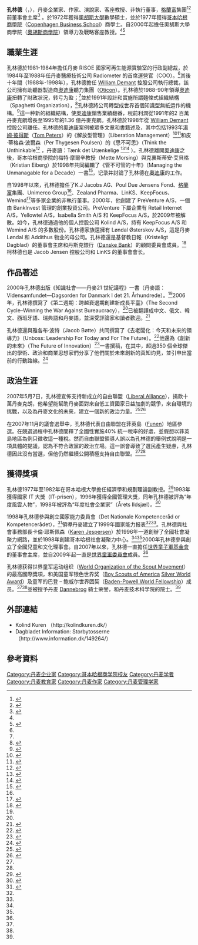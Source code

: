 {{Link style|time=2015-12-13T13:15:40+00:00}}
{{Infobox Prime Minister
| name = 孔林德
| image = Lars Kolind.jpg
| office = 非執行董事：
<small>
* K.J Jacobs AG
* 格蘭富集團 [[:en:Grundfos|Grundfos]]
* [[:en:Unimerco|Unimerco]] Group
* Zealand Pharma
* LinKS
* KeepFocus
* Wemind</small>
| office1 = 主要股東：
<small>
* Wemind A/S
* KeepFocus A/S
* Løndal Østerskov A/S
* Kolind A/S</small>
| office2 = 顧問委員會成員：
<small>
* Kristelig Dagblad基督教日報, 主席
* [[:en:Danske_Bank|Danske Bank]], 委員</small>
| office3 = 著作：
<small>
* 2000年《知識社會——丹麥 21 世紀議程》“The Knowledge Society – Agenda for Denmark in the 21st Century” （丹麥語）
* 2006年《第二週期：跨越衰退期創建新成長平臺》 “The Second Cycle – Winning the War against Bureaucracy”</small>
| office4 = 獲得獎項：
<small>
* 1993年– 國家 IT 大獎 （丹麥）
* 1996年– 全國管理大獎 （丹麥）
* 1996年–年度風雲人物, Børsen （丹麥）
* 1998年-年度社會企業家 （Årets ildsjæl） （丹麥）</small>
| 出生日期 = {{Birth date |1947|5|5}}
| 國籍 = {{DEN}}
| alma_mater = [[Aarhus_Universitet|奧胡斯大學]]
| website = [http://www.kolindkuren.dk/ kolindkuren.dk]
| education = [[Cand.scient.|Cand.scient.]]
}}

'''孔林德'''（{{lang-da|Lars Kolind}}，{{bd|1947年|5月5日}}），丹麥企業家、作家、演說家、客座教授、非執行董事，[[:en:Grundfos|格蘭富]]集團<ref>{{cite web |url=http://www.grundfos.com/about-us/introduction-to-grundfos/facts-about-grundfos.html |title=“關於格蘭富§” |author= |date= |work= |publisher=格蘭富 |accessdate=2012年9月10日 |archive-date=2016年11月20日 |archive-url=https://web.archive.org/web/20161120110710/http://www.grundfos.com/about-us/introduction-to-grundfos/facts-about-grundfos.html |dead-url=yes }}</ref><ref name=LK1>{{cite web |url=http://worldscoutfoundation.org/team/mr-lars-kolind |title=“孔林德先生§” |author= |year=2011 |work= |publisher=世界童子軍基金會 |accessdate=2012年9月10日 |archive-date=2019年10月7日 |archive-url=https://web.archive.org/web/20191007074343/http://worldscoutfoundation.org/team/mr-lars-kolind |dead-url=no }}</ref>前董事會主席<ref>{{cite web |url=http://www.grundfos.com/about-us/news-and-press/news/jens-moberg-new-group-chairman-for-grundfos.html |title=“格蘭富新任集團董事長Jens Moberg§” |author= |date=2012年4月30日 |work= |publisher=格蘭富 |accessdate=2012年9月10日 |archive-date=2019年12月8日 |archive-url=https://web.archive.org/web/20191208054758/https://www.grundfos.com/about-us/news-and-press/news/jens-moberg-new-group-chairman-for-grundfos.html |dead-url=yes }}</ref> 。於1972年獲得[[Aarhus_Universitet|奧胡斯大學]]數學碩士，並於1977年獲得[[哥本哈根商學院|哥本哈根商學院]]（[[:en:Copenhagen_Business_School|Copenhagen Business School]]）商學士。自2000年起擔任奧胡斯大學商學院（[[:en:Aarhus_School_of_Business|奧胡斯商學院]]）領導力及戰略客座教授。<ref name=LK1 /><ref name=LK2>{{cite web |url=http://www.thesecondcycle.com/t2c/author.php |title=“關於作者§” |author= |date= |work= |publisher= |accessdate=2012年9月10日 |archive-date=2019年9月22日 |archive-url=https://web.archive.org/web/20190922021715/http://www.thesecondcycle.com/t2c/author.php |dead-url=no }}</ref>

==職業生涯==
孔林德於1981-1984年擔任丹麥 RISOE 國家可再生能源實驗室的行政副總裁，於1984年至1988年任丹麥醫療技術公司 Radiometer 的首席運營官（COO）。<ref name=LK2 />其後十年間（1988年-1998年），孔林德擔任 [[:en:William_Demant|William Demant]] 控股公司執行總裁，該公司擁有助聽器製造商[[奧迪康|奧迪康]]聽力集團（[[:en:Oticon|Oticon]]）。孔林德於1988-90年領導[[奧迪康|奧迪康]]扭轉了財政狀況，转亏为盈；<ref name=LK2 />並於1991年設計和實施所謂麵條式組織結構（Spaghetti Organization），<ref>{{cite web |url=http://www.icmrindia.org/casestudies/catalogue/Business%20Strategy/BSTR318.htm |title=《奧迪康公司：麵條式組織和超越§》 |author= |date= |work= |publisher=IBS 管理研究中心 |accessdate=2012年9月12日 |archive-date=2012年7月24日 |archive-url=https://web.archive.org/web/20120724141010/http://www.icmrindia.org/casestudies/catalogue/Business%20Strategy/BSTR318.htm |dead-url=no }}</ref>孔林德將公司轉型成世界首個知識型無紙运作的機構。<ref>{{cite web |url=http://hbr.org/product/revolution-at-oticon-a-s-the-spaghetti-organizatio/an/IMD083-PDF-ENG |title=《案例研究：奧迪康公司的革命：麵條式組織（縮略版）§》 |author= |date= |work= |publisher=《哈佛商業評論》 |accessdate=2012年9月10日 |archive-date=2019年4月4日 |archive-url=https://web.archive.org/web/20190404113644/https://hbr.org/product/revolution-at-oticon-a-s-the-spaghetti-organizatio/an/IMD083-PDF-ENG |dead-url=no }}</ref>這一种新的組織結構，使[[奧迪康|奧迪康]]銷售業績翻番，稅前利潤從1991年的2 百萬丹麥克朗增長至1995年的1.36 億丹麥克朗。孔林德於1998年從 [[:en:William_Demant|William Demant]] 控股公司離任。孔林德的[[奧迪康|奧迪康]]案例被眾多文章和書籍述及，其中包括1993年[[汤姆·彼得斯|湯姆·彼得斯]]（[[:en:Tom_Peters|Tom Peters]]）的《解放型管理》（Liberation Management）<ref>{{cite book |last1=彼得斯 |first1=湯姆 |title=《解放型管理》 |location=美國 |publisher=百齡壇圖書 |pages=第880 頁 |isbn=0-4499-0888-7|date=1994年1月}}</ref><ref>{{cite web |url=http://www.businessweek.com/stories/2007-08-06/denmarks-masters-of-e-mail-marketingbusinessweek-business-news-stock-market-and-financial-advice |title=《丹麥的 E-MAIL 行銷大師》 |author=傑克·尤因 |date=2007年8月6日 |work= |publisher=《美國商業週刊》 |accessdate=2012年9月12日 |archive-date=2014年9月15日 |archive-url=https://web.archive.org/web/20140915034346/http://www.businessweek.com/stories/2007-08-06/denmarks-masters-of-e-mail-marketingbusinessweek-business-news-stock-market-and-financial-advice |dead-url=no }}</ref>和皮·蒂格森·波爾森（Per Thygesen Poulsen）的《思不可思》（Think the Unthinkable<ref>{{cite book |last1=波爾森 |first1=皮·蒂格森 |title=《Tænk det utænkelige: Revolutionen i Oticon》 |location=丹麥 |publisher=Schultz Erhvervsbøger |year=1993 | pages=第174 頁 |month= |isbn=8-7569-7920-7}}</ref> ，丹麥語：Tænk det Utænkelige <ref>{{cite book |url=http://books.google.com.ph/books/about/T%C3%A6nk_det_ut%C3%A6nkelige.html?id=MOwZygAACAAJ&redir_esc=y |title=《Tænk det utænkelige: Revolutionen i Oticon》 |author= |date= |work= |publisher=穀歌圖書 |accessdate=2012年9月12日 |archive-date=2013年12月14日 |archive-url=https://web.archive.org/web/20131214202615/http://books.google.com.ph/books/about/T%C3%A6nk_det_ut%C3%A6nkelige.html?id=MOwZygAACAAJ&redir_esc=y |dead-url=no }}</ref><ref>{{cite web |url=http://kolindkuren.dk/2008/07/23/t%C3%A6nk-det-ut%C3%A6nkelige/ |title=《思不可思》（丹麥語：Tænk det utænkelige!） |author= |date= |work= |publisher=孔林德·庫倫 |accessdate=2012年9月12日 |archive-date=2019年12月6日 |archive-url=https://web.archive.org/web/20191206150048/http://kolindkuren.dk/2008/07/23/t%c3%a6nk-det-ut%c3%a6nkelige/ |dead-url=no }}</ref> ）。孔林德離開[[奧迪康|奧迪康]]之後，哥本哈根商學院的梅特·摩爾辛教授（Mette Morsing）與克裏斯蒂安·艾貝格（Kristian Eiberg）於1998年共同編輯了《管不可管的十年》（Managing the Unmanagable for a Decade）一書<ref>{{cite book |last1=摩爾辛 |first1=梅特 |last2=艾貝格 |first2=克裏斯蒂安 |title=《十年管不可管》 |location=丹麥 |publisher=奧迪康公司 |year=1998 |pages=第244 頁 |month= |isbn=}}</ref>，记录并討論了孔林德在[[奧迪康|奧迪康]]的工作。

自1998年以來，孔林德擔任了K.J Jacobs AG、Poul Due Jensens Fond、[[:en:Grundfos|格蘭富]]集團、Unimerco Group<ref name=LK1 />、Zealand Pharma、LinKS、KeepFocus、Wemind<ref name=LK3>{{cite web |url=http://rebuild21.org/portfolio/lars-kolind/ |title=“孔林德（檔夾）” |author= |date= |work= |publisher=Rebuild21.org |accessdate=2012年9月12日 |archive-url=https://web.archive.org/web/20120922062234/http://rebuild21.org/portfolio/lars-kolind/ |archive-date=2012年9月22日 |dead-url=yes }}</ref>等多家企業的非執行董事。2000年，他創建了 PreVenture A/S，一個由 BankInvest 管理的創業投資公司。PreVenture 下屬企業有 Retail Internet A/S，Yellowtel A/S，Isabella Smith A/S 和 KeepFocus A/S，於2009年被解散。如今，孔林德通過他的個人控股公司 Kolind A/S，持有 KeepFocus A/S 和 Wemind A/S 的多數股份。孔林德家族還擁有 Løndal Østerskov A/S，這是丹麥 Løndal 和 Addithus 物业的母公司。孔林德還是基督教日報（Kristeligt Dagblad）的董事會主席和丹斯克銀行（[[:en:Danske_Bank|Danske Bank]]）的顧問委員會成員。<ref>{{cite web |url=http://investing.businessweek.com/research/stocks/people/person.asp?personId=1501759&ticker=DANSKE:DC&previousCapId=558679&previousTitle=DANSKE%20BANK%20A%2FS |title=《高管檔案：孔林德》 |author= |date= |work= |publisher=《美國商業週刊》 |accessdate=2012年9月12日}}</ref> 柯林德也是 Jacob Jensen 控股公司和 LinKS 的董事會會长。

==作品著述==
2000年孔林德出版《知識社會——丹麥21 世紀議程》一書（丹麥語：Vidensamfundet—Dagsorden for Danmark I det 21. Århundrede）。<ref name=LK3 />2006年，孔林德撰寫了《第二週期：跨越衰退期創建新成長平臺》（The Second Cycle–Winning the War Against Bureaucracy），<ref name=LK1 />已被翻譯成中文、俄文、韓文、西班牙語、瑞典語和丹麥語，並深受評論家和讀者歡迎。<ref>{{cite web |url=http://www.amazon.com/The-Second-Cycle-Winning-Bureaucracy/product-reviews/0131736299/ref=cm_cr_dp_synop?ie=UTF8&showViewpoints=0&sortBy=bySubmissionDateDescending#R1PVALSQ9914X9 |title=《如何實現從以交易為基礎的商業模式到以知識為基礎的商業模式的模式轉型》 |author=R.莫裏斯 |date=2007年6月18日 |work= |publisher=Amazon.com |accessdate=2012年9月10日 |archive-date=2016年3月5日 |archive-url=https://web.archive.org/web/20160305220458/http://www.amazon.com/The-Second-Cycle-Winning-Bureaucracy/product-reviews/0131736299/ref=cm_cr_dp_synop?ie=UTF8&showViewpoints=0&sortBy=bySubmissionDateDescending#R1PVALSQ9914X9 |dead-url=no }}</ref>

孔林德還與雅各布·波特（Jacob Bøtte）共同撰寫了《去老闆化：今天和未來的領導力》（Unboss: Leadership For Today and For The Future）。<ref>{{cite web|url=http://unboss.com/the-book/|title=“圖書資訊：《去老闆化：今天和未來的領導力》”|author=|date=|work=|publisher=Unboss.com|accessdate=2012年9月12日|deadurl=yes|archiveurl=https://web.archive.org/web/20121031013704/http://unboss.com/the-book/|archivedate=2012年10月31日}}</ref>他還為《創新的未來》（The Future of Innovation）<ref>{{cite web |url=http://www.amazon.co.uk/Future-Innovation-Bettina-von-Stamm/dp/0566092131 |title=“創新的未來（圖書資訊）” |author= |date= |work= |publisher=Amazon.com |accessdate=2012年9月10日 |archive-date=2011年9月6日 |archive-url=https://web.archive.org/web/20110906033635/http://www.amazon.co.uk/Future-Innovation-Bettina-von-Stamm/dp/0566092131 |dead-url=no }}</ref>一書撰稿，在其中，超過350 個全球傑出的學術、政治和商業思想家們分享了他們關於未來創新的真知灼見，並引申出當前的行動路線。<ref>{{cite web |url=http://www.gowerpublishing.com/isbn/9780566092138 |title=“創新的未來（圖書資訊）” |author= |date= |work= |publisher=高爾出版社 |accessdate=2012年9月12日 |archive-date=2015年9月24日 |archive-url=https://web.archive.org/web/20150924023240/http://www.gowerpublishing.com/isbn/9780566092138 |dead-url=no }}</ref>

==政治生涯==
2007年5月7日，孔林德宣佈支持新成立的自由聯盟（[[:en:Liberal_Alliance_(Denmark)|Liberal Alliance]]），捐款十萬丹麥克朗，他希望能幫助丹麥面對來自低工資國家日益加劇的競爭，來自環境的挑戰，以及為丹麥文化的未來，建立一個新的政治力量。<ref name=HM>{{cite news |first=漢·戈德 |last=莫特森 |coauthors= |title=“Ny Alliance i ansættelsesstop”（丹麥語） |date=2007年5月22日 |publisher=dk-arbejdsmarked.dk |url=http://www.dk-arbejdsmarked.dk/seneste_nyt.html?id=24008 |work= |pages= |accessdate=2007年5月25日 |language=da |deadurl=yes |archiveurl=https://web.archive.org/web/20070929035957/http://www.dk-arbejdsmarked.dk/seneste_nyt.html?id=24008 |archivedate=2007年9月29日 }}</ref><ref name=ID>{{cite web |url=http://kolindkuren.dk/ |title=“Storbytosserne” |author=如恩·裏克伯格 |date=2007年10月29日 |work= |publisher=Information.dk |accessdate=2012年9月12日 |archive-date=2006年6月15日 |archive-url=https://web.archive.org/web/20060615093625/http://kolindkuren.dk/ |dead-url=no }}</ref>

在2007年11月的議會選舉中，孔林德代表自由聯盟在菲英島（[[:en:Funen|Funen]]）地區參選。在競選過程中孔林德闡釋了全國性實施40% 統一稅率的好處，並假想以菲英島地區為例只徵收這一種稅。然而自由聯盟領導人誤以為孔林德的舉例式說明是一項具體的提議，認為不符合政黨的政治立場。這一誤會導致了選民產生疑慮，孔林德因此沒有當選，但他仍然繼續公開積極支持自由聯盟。<ref name=HM /><ref name=ID />

==獲得獎項==
孔林德1977年至1982年在哥本哈根大學擔任經濟學和規劃理論副教授。<ref>{{cite web|url=http://www.managementlab.org/files/u2/pdf/case%20studies/OticonCaseStudy_.pdf|title=“奧迪康案例研究”|author=|date=|work=|publisher=Managementlab.org|accessdate=2012年9月12日|deadurl=yes|archiveurl=https://web.archive.org/web/20131212073533/http://www.managementlab.org/files/u2/pdf/case%20studies/OticonCaseStudy_.pdf|archivedate=2013年12月12日}}</ref>1993年獲得國家 IT 大獎（IT-prisen），1996年獲得全國管理大獎，同年孔林德被評為“年度風雲人物”，1998年被評為“年度社會企業家”（Årets Ildsjæl）。<ref name=DL>{{cite web|url=http://litsikakis.wordpress.com/article/leadership-3ib8exvrc87n4-7/|title=《領導力：領導力批判，以奧迪康 CEO 孔林德的十年（1988-1998）為例》|author=迪米特裏奧斯·利斯卡克斯|year=2009|work=|publisher=迪米特裏奧斯·利斯卡克斯|accessdate=2012年9月11日|deadurl=yes|archiveurl=https://web.archive.org/web/20120728060855/http://litsikakis.wordpress.com/article/leadership-3ib8exvrc87n4-7/|archivedate=2012年7月28日}}</ref>

1998年孔林德參與創立國家能力委員會（Det Nationale Kompetenceråd or Kompetencerådet），<ref>{{cite web |url=http://da.wikipedia.org/wiki/Det_nationale_kompetencer%C3%A5d |title=“Det nationale kompetenceråd” |author= |date= |work= |publisher=Wikipedia.org |accessdate=2012年9月12日 |archive-date=2019年12月6日 |archive-url=https://web.archive.org/web/20191206172626/https://da.wikipedia.org/wiki/Det_nationale_kompetencer%C3%A5d |dead-url=no }}</ref>領導丹麥建立了1999年國家能力报表<ref name=LK2 /><ref name=LK3 />。孔林德與社會事務部長卡倫·耶斯佩森（[[:en:Karen_Jespersen|Karen Jespersen]]）於1996年一道創辦了全國社會凝聚力網路，並於1998年創建哥本哈根社會凝聚力中心。<ref name=LK1 /><ref name=LK3 />2000年孔林德參與創立了全國兒童和文化理事會。自2007年以來，孔林德一直擔任[[:en:World_Scout_Foundation|世界童子軍基金會]]的董事會主席，並自2009年起一直是[[:en:World_Scout_Committee#World_Scout_Committee|世界童軍委員會]]成員。<ref name=LK2 />

孔林德获得世界童军运动组织（[[:en:World_Organization_of_the_Scout_Movement|World Organization of the Scout Movement]]）的最高國際獎項，和美国童军银色世界奖（[[:en:Boy_Scouts_of_America|Boy Scouts of America]] [[:en:Silver_World_Award|Silver World Award]]）及童军的巴登 – 鲍威尔世界团契（[[:en:World_Scout_Foundation#The_World_Baden-Powell_Fellowship|Baden-Powell World Fellowship]]）成员。<ref name=LK1 /><ref name=LK2 />並被授予丹麦 [[:en:Order_of_the_Dannebrog|Dannebrog]] 骑士荣誉，和丹麦技术科学院的院士。<ref name=DL />

==外部連結==
* Kolind Kuren （http://kolindkuren.dk/）{{dead link|date=2017年12月 |bot=InternetArchiveBot |fix-attempted=yes }}
* Dagbladet Information: Storbytosserne （http://www.information.dk/149264/）

==參考資料==
{{Reflist|2}}

{{DEFAULTSORT:Kolind, Lars}}
[[Category:丹麦企业家|Category:丹麦企业家]]
[[Category:哥本哈根商学院校友|Category:哥本哈根商学院校友]]
[[Category:丹麦学者|Category:丹麦学者]]
[[Category:丹麦教育家|Category:丹麦教育家]]
[[Category:丹麦作家|Category:丹麦作家]]
[[Category:丹麦管理学家|Category:丹麦管理学家]]